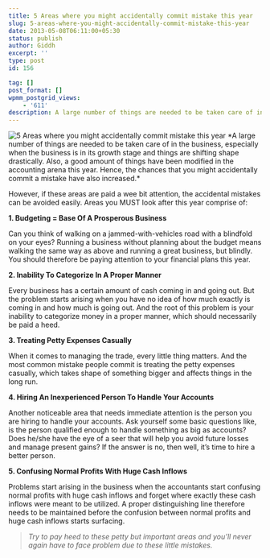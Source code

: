 ```yaml
---
title: 5 Areas where you might accidentally commit mistake this year
slug: 5-areas-where-you-might-accidentally-commit-mistake-this-year
date: 2013-05-08T06:11:00+05:30
status: publish
author: Giddh
excerpt: ''
type: post
id: 156

tag: []
post_format: []
wpmm_postgrid_views:
    - '611'
description: A large number of things are needed to be taken care of in the business, especially when the business is in its growth stage and things are shifting shape drastically. Also, a good amount of things have been modified in the accounting arena this year.
---
```

<img class="wp-block-image size-large" src = "../../img/blog/0*wpPl3r013CuceE_W.webp" alt="5 Areas where you might accidentally commit mistake this year" /> 
*A large number of things are needed to be taken care of in the business, especially when the business is in its growth stage and things are shifting shape drastically. Also, a good amount of things have been modified in the accounting arena this year. Hence, the chances that you might accidentally commit a mistake have also increased.*

However, if these areas are paid a wee bit attention, the accidental mistakes can be avoided easily. Areas you MUST look after this year comprise of:

**1. Budgeting = Base Of A Prosperous Business**

Can you think of walking on a jammed-with-vehicles road with a blindfold on your eyes? Running a business without planning about the budget means walking the same way as above and running a great business, but blindly. You should therefore be paying attention to your financial plans this year.

**2. Inability To Categorize In A Proper Manner**

Every business has a certain amount of cash coming in and going out. But the problem starts arising when you have no idea of how much exactly is coming in and how much is going out. And the root of this problem is your inability to categorize money in a proper manner, which should necessarily be paid a heed.

**3. Treating Petty Expenses Casually**

When it comes to managing the trade, every little thing matters. And the most common mistake people commit is treating the petty expenses casually, which takes shape of something bigger and affects things in the long run.

**4. Hiring An Inexperienced Person To Handle Your Accounts**

Another noticeable area that needs immediate attention is the person you are hiring to handle your accounts. Ask yourself some basic questions like, is the person qualified enough to handle something as big as accounts? Does he/she have the eye of a seer that will help you avoid future losses and manage present gains? If the answer is no, then well, it’s time to hire a better person.

**5. Confusing Normal Profits With Huge Cash Inflows**

Problems start arising in the business when the accountants start confusing normal profits with huge cash inflows and forget where exactly these cash inflows were meant to be utilized. A proper distinguishing line therefore needs to be maintained before the confusion between normal profits and huge cash inflows starts surfacing.

> *Try to pay heed to these petty but important areas and you’ll never again have to face problem due to these little mistakes.*